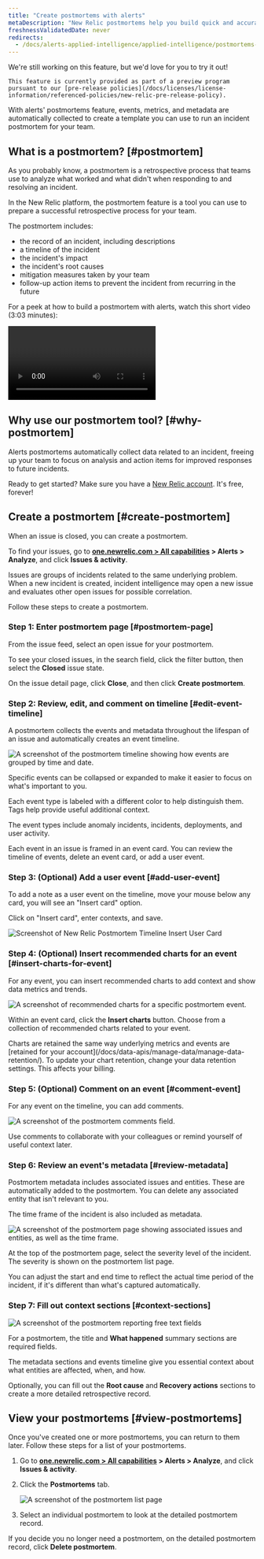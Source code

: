 ```yaml
---
title: "Create postmortems with alerts"
metaDescription: "New Relic postmortems help you build quick and accurate postmortems by collecting events, metrics, and metadata automatically."
freshnessValidatedDate: never
redirects:
  - /docs/alerts-applied-intelligence/applied-intelligence/postmortems-applied-intelligence
---
```









<Callout title="preview">
    We're still working on this feature, but we'd love for you to try it out!

    This feature is currently provided as part of a preview program pursuant to our [pre-release policies](/docs/licenses/license-information/referenced-policies/new-relic-pre-release-policy).
</Callout>

With alerts' postmortems feature, events, metrics, and metadata are automatically collected to create a template you can use to run an incident postmortem for your team.

## What is a postmortem? [#postmortem]

As you probably know, a postmortem is a retrospective process that teams use to analyze what worked and what didn't when responding to and resolving an incident.

In the New Relic platform, the postmortem feature is a tool you can use to prepare a successful retrospective process for your team. 

The postmortem includes: 

* the record of an incident, including descriptions 
* a timeline of the incident 
* the incident's impact 
* the incident's root causes 
* mitigation measures taken by your team 
* follow-up action items to prevent the incident from recurring in the future

For a peek at how to build a postmortem with alerts, watch this short video (3:03 minutes):

<Video
  type="wistia"
  id="b0jcdks8eb"
/>

## Why use our postmortem tool? [#why-postmortem]

Alerts postmortems automatically collect data related to an incident, freeing up your team to focus on analysis and action items for improved responses to future incidents. 

Ready to get started? Make sure you have a [New Relic account](https://newrelic.com/signup). It's free, forever!

## Create a postmortem [#create-postmortem]

When an issue is closed, you can create a postmortem.

To find your issues, go to <DNT>**[one.newrelic.com > All capabilities](https://one.newrelic.com/all-capabilities) > Alerts > Analyze**</DNT>, and click <DNT>**Issues & activity**</DNT>.

Issues are groups of incidents related to the same underlying problem. When a new incident is created, incident intelligence may open a new issue and evaluates other open issues for possible correlation. 

Follow these steps to create a postmortem.

### Step 1: Enter postmortem page [#postmortem-page]

From the issue feed, select an open issue for your postmortem.

To see your closed issues, in the search field, click the filter button, then select the <DNT>**Closed**</DNT> issue state. 

On the issue detail page, click <DNT>**Close**</DNT>, and then click <DNT>**Create postmortem**</DNT>. 

### Step 2: Review, edit, and comment on timeline [#edit-event-timeline]

A postmortem collects the events and metadata throughout the lifespan of an issue and automatically creates an event timeline.

<img
  title="The postmortem timeline"
  alt="A screenshot of the postmortem timeline showing how events are grouped by time and date."
  src={accountsPostmortem1}
/>

<figcaption>
  Specific events can be collapsed or expanded to make it easier to focus on what's important to you.
</figcaption>

Each event type is labeled with a different color to help distinguish them. Tags help provide useful additional context.

The event types include anomaly incidents, incidents, deployments, and user activity.

Each event in an issue is framed in an event card. You can review the timeline of events, delete an event card, or add a user event.

### Step 3: (Optional) Add a user event [#add-user-event]

<Callout variant="tip">
  To add a note as a user event on the timeline, move your mouse below any card, you will see an "Insert card" option.
</Callout>

Click on "Insert card", enter contexts, and save.

<img
  title="postmortem-2.png"
  alt="Screenshot of New Relic Postmortem Timeline Insert User Card"
  src={accountsPostmortem2}
/>

### Step 4: (Optional) Insert recommended charts for an event [#insert-charts-for-event]

For any event, you can insert recommended charts to add context and show data metrics and trends. 

<img
  title="Postmortem recommended charts"
  alt="A screenshot of recommended charts for a specific postmortem event."
  src={accountsPostmortem3}
/>

Within an event card, click the <DNT>**Insert charts**</DNT> button. Choose from a collection of recommended charts related to your event.

<Callout variant="important">
  Charts are retained the same way underlying metrics and events are [retained for your account](/docs/data-apis/manage-data/manage-data-retention/). To update your chart retention, change your data retention settings. This affects your billing.
</Callout>

### Step 5: (Optional) Comment on an event [#comment-event]

For any event on the timeline, you can add comments. 

<img
  title="Postmortem comments"
  alt="A screenshot of the postmortem comments field."
  src={accountsPostmortem4}
/>

<figcaption>
  Use comments to collaborate with your colleagues or remind yourself of useful context later.
</figcaption>

### Step 6: Review an event's metadata [#review-metadata]

Postmortem metadata includes associated issues and entities. These are automatically added to the postmortem. You can delete any associated entity that isn't relevant to you. 

The time frame of the incident is also included as metadata.

<img
  title="Postmortem metadata"
  alt="A screenshot of the postmortem page showing associated issues and entities, as well as the time frame."
  src={accountsPostmortem5}
/>

At the top of the postmortem page, select the severity level of the incident. The severity is shown on the postmortem list page.

You can adjust the start and end time to reflect the actual time period of the incident, if it's different than what's captured automatically.

### Step 7: Fill out context sections [#context-sections]

<img
  title="Postmortem context fields"
  alt="A screenshot of the postmortem reporting free text fields"
  src={accountsPostmortem6}
/>

For a postmortem, the title and <DNT>**What happened**</DNT> summary sections are required fields. 

The metadata sections and events timeline give you essential context about what entities are affected, when, and how. 

Optionally, you can fill out the <DNT>**Root cause**</DNT> and <DNT>**Recovery actions**</DNT> sections to create a more detailed retrospective record.

## View your postmortems [#view-postmortems]

Once you've created one or more postmortems, you can return to them later. Follow these steps for a list of your postmortems.

1. Go to <DNT>**[one.newrelic.com > All capabilities](https://one.newrelic.com/all-capabilities) > Alerts > Analyze**</DNT>, and click <DNT>**Issues & activity**</DNT>. 
2. Click the <DNT>**Postmortems**</DNT> tab.

    <img
      title="Postmortem list page"
      alt="A screenshot of the postmortem list page"
      src={accountsPostmortemEdit}
    />

3. Select an individual postmortem to look at the detailed postmortem record.

If you decide you no longer need a postmortem, on the detailed postmortem record, click <DNT>**Delete postmortem**</DNT>.
